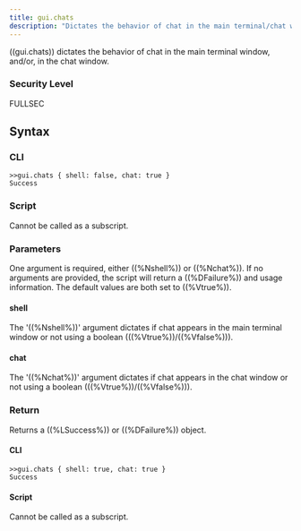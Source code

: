 ```yaml
---
title: gui.chats
description: "Dictates the behavior of chat in the main terminal/chat window"
---
```


((gui.chats)) dictates the behavior of chat in the main terminal window, and/or, in the chat window.

### Security Level

FULLSEC

## Syntax

### CLI

```
>>gui.chats { shell: false, chat: true }
Success
```

### Script

Cannot be called as a subscript.

### Parameters

One argument is required, either ((%Nshell%)) or ((%Nchat%)). If no arguments are provided, the script will return a ((%DFailure%)) and usage information. The default values are both set to ((%Vtrue%)).

#### shell

The '((%Nshell%))' argument dictates if chat appears in the main terminal window or not using a boolean (((%Vtrue%))/((%Vfalse%))).

#### chat

The '((%Nchat%))' argument dictates if chat appears in the chat window or not using a boolean (((%Vtrue%))/((%Vfalse%))).

### Return

Returns a ((%LSuccess%)) or ((%DFailure%)) object.

#### CLI

```
>>gui.chats { shell: true, chat: true }
Success
```

#### Script

Cannot be called as a subscript.
